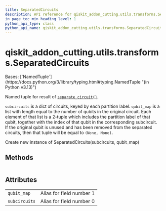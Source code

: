 ```yaml
---
title: SeparatedCircuits
description: API reference for qiskit_addon_cutting.utils.transforms.SeparatedCircuits
in_page_toc_min_heading_level: 1
python_api_type: class
python_api_name: qiskit_addon_cutting.utils.transforms.SeparatedCircuits
---
```


<span id="qiskit-addon-cutting-utils-transforms-separatedcircuits" />

# qiskit\_addon\_cutting.utils.transforms.SeparatedCircuits

<Class id="qiskit_addon_cutting.utils.transforms.SeparatedCircuits" isDedicatedPage={true} github="https://github.com/Qiskit/qiskit-addon-cutting/tree/stable/0.9/qiskit_addon_cutting/utils/transforms.py" signature="SeparatedCircuits(subcircuits: dict[Hashable, QuantumCircuit], qubit_map: list[tuple[Hashable, int] | tuple[None, None]])" modifiers="class">
  Bases: [`NamedTuple`](https://docs.python.org/3/library/typing.html#typing.NamedTuple "(in Python v3.13)")

  Named tuple for result of [`separate_circuit()`](utils-transforms-separate-circuit "qiskit_addon_cutting.utils.transforms.separate_circuit").

  `subcircuits` is a dict of circuits, keyed by each partition label. `qubit_map` is a list with length equal to the number of qubits in the original circuit. Each element of that list is a 2-tuple which includes the partition label of that qubit, together with the index of that qubit in the corresponding subcircuit. If the original qubit is unused and has been removed from the separated circuits, then that tuple will be equal to `(None, None)`.

  Create new instance of SeparatedCircuits(subcircuits, qubit\_map)

  ## Methods

  |   |
  | - |

  ## Attributes

  |               |                          |
  | ------------- | ------------------------ |
  | `qubit_map`   | Alias for field number 1 |
  | `subcircuits` | Alias for field number 0 |
</Class>

